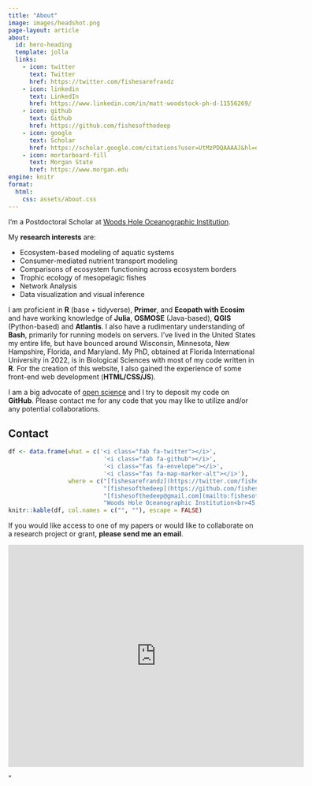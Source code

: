 ---
title: "About"
image: images/headshot.png
page-layout: article
about:
  id: hero-heading
  template: jolla
  links:
    - icon: twitter
      text: Twitter
      href: https://twitter.com/fishesarefrandz
    - icon: linkedin
      text: LinkedIn
      href: https://www.linkedin.com/in/matt-woodstock-ph-d-11556269/
    - icon: github
      text: Github
      href: https://github.com/fishesofthedeep
    - icon: google
      text: Scholar
      href: https://scholar.google.com/citations?user=UtMzPDQAAAAJ&hl=en
    - icon: mortarboard-fill
      text: Morgan State
      href: https://www.morgan.edu
engine: knitr
format:
  html:
    css: assets/about.css
---



:::{#hero-heading}

:::


I'm a Postdoctoral Scholar at [Woods Hole Oceanographic Institution](https://www.whoi.edu).

My **research interests** are:

* [Ecosystem-based modeling]{.highlight-color} of aquatic systems
* [Consumer-mediated nutrient transport modeling]{.highlight-color}
* Comparisons of [ecosystem functioning]{.highlight-color} across ecosystem borders
* [Trophic ecology]{.highlight-color} of mesopelagic fishes
* [Network Analysis]{.highlight-color}
* [Data visualization]{.highlight-color} and [visual inference]{.highlight-color}

I am proficient in **R** (base + tidyverse), **Primer**, and **Ecopath with Ecosim** and have working knowledge of **Julia**, **OSMOSE** (Java-based), **QGIS** (Python-based) and **Atlantis**. I also have a rudimentary understanding of **Bash**, primarily for running models on servers. I've lived in the United States my entire life, but have bounced around Wisconsin, Minnesota, New Hampshire, Florida, and Maryland. My PhD, obtained at Florida International University in 2022, is in Biological Sciences with most of my code written in **R**. For the creation of this website, I also gained the experience of some front-end web development (**HTML/CSS/JS**).


I am a big advocate of [open science](https://en.wikipedia.org/wiki/Open_science) and I try to deposit my code on **GitHub**. Please contact me for any code that you may like to utilize and/or any potential collaborations.


## Contact

```{r, echo = FALSE}
df <- data.frame(what = c('<i class="fab fa-twitter"></i>',
                           '<i class="fab fa-github"></i>',
                           '<i class="fas fa-envelope"></i>',
                           '<i class="fas fa-map-marker-alt"></i>'),
                 where = c("[fishesarefrandz](https://twitter.com/fishesarefrandz)",
                           "[fishesofthedeep](https://github.com/fishesofthedeep)",
                           "[fishesofthedeep@gmail.com](mailto:fishesofthedeep@gmail.com)",
                           "Woods Hole Oceanographic Institution<br>45 Water St.<br>Falmouth, MA, USA 02543"))
knitr::kable(df, col.names = c("", ""), escape = FALSE)
```

If you would like access to one of my papers or would like to collaborate on a research project or grant, **please send me an email**.

<iframe src="https://www.google.com/maps/embed?pb=!1m18!1m12!1m3!1d2987.0851080959583!2d-70.67194548797343!3d41.524097071163176!2m3!1f0!2f0!3f0!3m2!1i1024!2i768!4f13.1!3m3!1m2!1s0x89e4d880a9b66d97%3A0x9d76c1ee238c56da!2sRedfield%20Laboratory!5e0!3m2!1sen!2sus!4v1696020388492!5m2!1sen!2sus" width="600" height="450" style="border:0;" allowfullscreen="" loading="lazy" referrerpolicy="no-referrer-when-downgrade"></iframe>"

